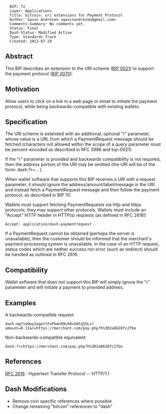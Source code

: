 <pre>
  BIP: 72
  Layer: Applications
  Title: bitcoin: uri extensions for Payment Protocol
  Author: Gavin Andresen <gavinandresen@gmail.com>
  Comments-Summary: No comments yet.
  Status: Final
  Dash-Status: Modified Active 
  Type: Standards Track
  Created: 2013-07-29
</pre>

==Abstract==

This BIP describes an extension to the URI scheme ([[bip-0021.mediawiki|BIP 0021]]) to
support the payment protocol ([[bip-0070.mediawiki|BIP 0070]]).

==Motivation==

Allow users to click on a link in a web page or email to initiate the
payment protocol, while being backwards-compatible with existing wallets.

==Specification==

The URI scheme is extended with an additional, optional
"r" parameter, whose value is a URL from which a PaymentRequest
message should be fetched (characters not allowed within the scope
of a query parameter must be percent-encoded as described in RFC 3986
and bip-0021).

If the "r" parameter is provided and backwards compatibility
is not required, then the address portion of the URI may be
omitted (the URI will be of the form: dash:?r=... ).

When wallet software that supports this BIP receives a
URI with a request parameter, it should ignore the address/amount/label/message in the URI and instead fetch a
PaymentRequest message and then follow the payment protocol, as
described in BIP 70.

Wallets must support fetching PaymentRequests via http and
https protocols; they may support other protocols. Wallets must
include an "Accept" HTTP header in HTTP(s) requests (as defined
in RFC 2616):

<pre>Accept: application/dash-paymentrequest</pre>

If a PaymentRequest cannot be obtained (perhaps the server is
unavailable), then the customer should be informed that the merchant's
payment processing system is unavailable. In the case of an HTTP
request, status codes which are neither success nor error (such as
redirect) should be handled as outlined in RFC 2616.

==Compatibility==

Wallet software that does not support this BIP will simply ignore the
"r" parameter and will initiate a payment to provided address.

==Examples==
A backwards-compatible request:
<pre>
dash:mq7se9wy2egettFxPbmn99cK8v5AFq55Lx?amount=0.11&r=https://merchant.com/pay.php?h%3D2a8628fc2fbe
</pre>
Non-backwards-compatible equivalent:
<pre>
dash:?r=https://merchant.com/pay.php?h%3D2a8628fc2fbe
</pre>

==References==

[[http://www.w3.org/Protocols/rfc2616/rfc2616.html|RFC 2616]] : Hypertext Transfer Protocol -- HTTP/1.1 

== Dash Modifications ==
* Remove coin specific references where possible
* Change remaining "bitcoin" references to "dash"
